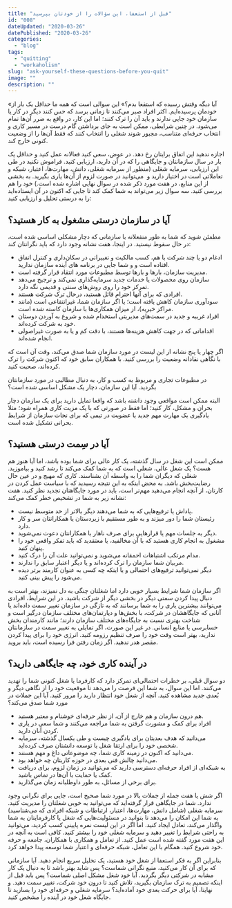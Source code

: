 ```yaml
---
title: "قبل از استعفا، این سؤالات را از خودتان بپرسید"
id: "008"
dateUpdated: "2020-03-26"
datePublished: "2020-03-26"
categories:
  - "blog"
tags:
  - "quitting"
  - "workaholism"
slug: "ask-yourself-these-questions-before-you-quit"
image: ""
description: ""
---
```


«آیا دیگه وقتش رسیده که استفعا بدم؟» این سوالی است که همه ما حداقل یک بار از خودمان پرسیده‌ایم. اکثر افراد صبر می‌کنند تا زمانی برسد که حس کنند دیگر در کار یا سازمان خود جایی ندارند و باید آن را ترک کنند؛ اما این کار، در واقع به ضرر آن‌ها تمام می‌شود. در چنین شرایطی، ممکن است به جای برداشتن گام درست در مسیر کاری و انتخاب حرفه‌ای متناسب، مجبور شوند شغلی را انتخاب کنند که فقط آن‌ها را از وضعیت کنونی خارج کند.

اجازه ندهید این اتفاق برایتان رخ دهد. در عوض، سعی کنید فعالانه عمل کنید و حداقل یک بار در سال سازمانتان و جایگاهی را که در آن دارید، ارزیابی کنید. فراموش نکنید در طی این ارزیابی، سرمایه شغلی \(منظور از سرمایه شغلی، دانش، مهارت‌ها، اعتبار، شبکه و تعاملاتی است در اختیار دارید و  می‌توانید در صورت لزوم از آن‌ها یاری بگیرید. به بخشی از این منابع، در هفت مورد ذکر شده در سوال نهایی اشاره شده است.\) خود را هم بررسی کنید. سه سوال زیر می‌تواند به شما کمک کند تا جایی که اکنون در آن ایستاده‌اید را به درستی تحلیل و ارزیابی کنید:

## **آیا در سازمان درستی مشغول به کار هستید؟**

مطمئن شوید که شما به طور منفعلانه با سازمانی که دچار مشکلی اساسی شده است، در حال سقوط نیستید. در اینجا، هفت نشانه وجود دارد که باید نگرانتان کند:

- ادغام دو یا چند شرکت با هم، کسب مالکیت و تغییراتی در سکان‌داری و کنترل اتفاق افتاده است و و شما جایی در برنامه های آینده سازمان ندارید.
- مدیریت سازمان، بارها و بارها توسط مطبوعات مورد انتقاد قرار گرفته است.
- سازمان روی محصولات یا خدمات جدید سرمایه‌گذاری نمی‌کند و ترجیح می‌دهد تمرکز خود را روی روش‌های سنتی و قدیمی نگه دارد.
- افرادی که برای آنها احترام قائل هستید، درحال ترک شرکت هستند.
- سودآوری سازمان کاهش یافته است؛ یا اگر سازمان شما، غیرانتفاعی است (مانند مراکز خیریه)، از میزان همکاری‌ها با سازمان کاسته شده است.
- افراد غریبه و جدید در سمت‌های مدیریتی استخدام شده و شروع به آوردن دوستان خود به شرکت کرده‌اند.
- اقداماتی که در جهت کاهش هزینه‌ها هستند، با دقت کم و یا به صورت غیراصولی انجام شده‌اند.

اگر چهار یا پنج نشانه از این لیست در مورد سازمان شما صدق می‌کند، وقت آن است که با نگاهی نقادانه وضعیت را بررسی کنید. با همکاران سابق خود که اکنون شرکت را ترک کرده‌اند، صحبت کنید.

در مطبوعات تجاری و مربوط به کسب و کار، به دنبال مطالبی در مورد سازمانتان بگردید. آیا این سازمان، دچار یک مشکل اساسی شده است؟

البته ممکن است مواقعی وجود داشته باشد که واقعا تمایل دارید برای یک سازمان دچار بحران و مشکل، کار کنید؛ اما فقط در صورتی که با یک مزیت کاری همراه شود؛ مثلا یادگیری یک مهارت مهم جدید یا عضویت در تیمی که برای نجات سازمان از شرایط بحرانی تشکیل شده است.

## **آیا در سِمت درستی هستید؟**

ممکن است این شغل در سال گذشته، یک کار عالی برای شما بوده باشد، اما آیا هنوز هم هست؟ یک شغل عالی، شغلی است که به شما کمک می‌کند تا رشد کنید و بیاموزید. شغلی که دیگران شما را به واسطه آن بشناسند. کاری که مهیج و در عین حال رضایت‌بخش باشد.
به محض اینکه به این نتیجه رسیدید که با سیاست عمل کردن در کارتان، از آنچه انجام می‌دهید مهم‌تر است، باید در مورد جایگاهتان تجدید نظر کنید. هفت نشانه زیر به شما در تشخیص خطر کمک می‌کند:

- پاداش یا ترفیع‌هایی که به شما می‌دهند دیگر بالاتر از حد متوسط نیست.
- رئیستان شما را دور میزند و به طور مستقیم با زیردستان یا همکارانتان سر و کار دارد.
- دیگر به جلسات مهم یا قرارهایی برای صرف ناهار با همکارانتان دعوت نمی‌شوید.
- مشغول به انجام کاری هستید که با آن مخالفید، یا معتقدید که باید تفکر واقعی خود را پنهان کنید.
- مدام مرتکب اشتباهات احمقانه می‌شوید و نمی‌توانید علت آن را درک کنید.
- مربیان شما سازمان را ترک کرده‌اند و یا دیگر اعتبار سابق را ندارند.
- دیگر نمی‌توانید ترفیع‌های احتمالی و یا اینکه چه کسی به عنوان کارمند برتر دیده می‌شود را پیش بینی کنید.

اگر سازمان شما شرایط بسیار خوبی دارد اما شغلتان چنگی به دل نمیزند، بهتر است به دنبال پیدا کردن سمتی دیگر در بخشی دیگر از شرکت باشید. در این شرایط، افرادی می‌توانند بیشترین یاری را به شما برسانند که به تازگی در سازمان تغییر سمت داده‌اند یا آنانی که جایگاهشان در شرکت، با بخش‌ها و دپارتمان‌های مختلف سازمان درگیر است و شناخت بهتری نسبت به جایگاه‌های مختلف سازمان‌ دارند؛ مانند کارمندان بخش حسابرسی یا منابع انسانی.
در غیر این ‌صورت، اگر تمایلی به تغییر سمت در سازمانتان ندارید، بهتر است وقت خود را صرف تنظیم رزومه کنید. انرژی خود را برای پیدا کردن مقصر هدر ندهید. اگر زمان رفتن فرا رسیده است، باید بروید.

## **در آینده کاری خود، چه جایگاهی دارید؟**

دو سوال قبلی، بر خطرات احتمالی‌ای تمرکز دارد که کارفرما یا شغل کنونی شما را تهدید می‌کنند. اما این سوال، به شما این فرصت را می‌دهد تا موقعیت خود را از نگاهی دیگر و بُعدی جدید مشاهده کنید. آنچه از شغل خود انتظار دارید را مرور کنید. آیا این جملات در مورد شما صدق می‌کند؟

- هم درون سازمان و هم خارج از آن، از نظر حرفه‌ای خوشنام و معتبر هستید.
- افراد برای کمک و مشورت گرفتن به شما مراجعه می‌کنند و شما سعی در یاری کردن آنان دارید.
- می‌دانید که هدف بعدیتان برای یادگیری چیست و طی یکسال گذشته، سرمایه شخصی خود را برای ارتقا شغل یا توسعه دانشتان صرف کرده‌اید.
- می‌دانید که اکنون در زمینه کاری شما، چه موضوعاتی داغ و مهم هستند.
- می‌دانید چالش فنی بعدی در حوزه کاریتان چه خواهد بود.
- به شبکه‌ای از افراد حرفه‌ای دسترسی دارید که می‌توانید در زمان لزوم، برای دریافت کمک یا حمایت با آن‌ها در تماس باشید.
- برای برخی از مسائل، به طور داوطلبانه زمان می‌گذارید.

اگر شش یا هفت جمله از جملات بالا در مورد شما صحیح است، جایی برای نگرانی وجود ندارد. شما در جایگاهی قرار گرفته‌اید که می‌توانید به خوبی شغلتان را مدیریت کنید. سرمایه شغلی (شامل دانش، مهارت‌ها، اعتبار، ارتباطات و شبکه افرادی که می‌شناسید) به شما این امکان را می‌دهد تا بتوانید در مسئولیت‌هایی که شغل یا کارفرمایتان به شما واگذار می‌کند، تعادل ایجاد کنید.
اما اگر در این لیست نمره پایینی کسب کردید، می‌توانید به راحتی شرایط را تغییر دهید و سرمایه شغلی خود را بیشتر کنید. کافی است به آنچه در این هفت مورد گفته شده است عمل کنید. از تعامل و همکاری با همکاران، جامعه و حرفه خود شروع کنید. همگام با این تعامل، شبکه حرفه‌ای و اعتبار شما توسعه پیدا خواهد کرد.

بنابراین اگر به فکر استعفا از شغل خود هستید، یک تحلیل سریع انجام دهید.
آیا سازمانی که برای آن کار می‌کنید، منبع نگرانی شماست؟ پس شاید بهتر باشد تا به دنبال یک کار مشابه در شرکتی دیگر بگردید.
آیا خود شغل مشکل اصلی شماست؟ پس باید قبل از اینکه تصمیم به ترک سازمان بگیرید، تلاش کنید تا درون خود شرکت، تغییر سمت دهید.
و نهایتا، آیا برای حرکت بعدی خود آماده‌اید؟ سرمایه شغلی و حرفه‌ای خود را بسازید تا جایگاه شغل خود در آینده را مشخص کنید.

